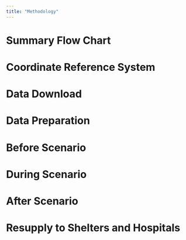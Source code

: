 ```yaml
---
title: "Methodology"
---
```


# Summary Flow Chart

# Coordinate Reference System

# Data Download

# Data Preparation

# Before Scenario

# During Scenario

# After Scenario

# Resupply to Shelters and Hospitals

